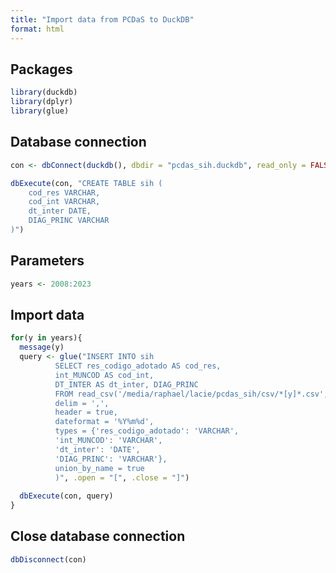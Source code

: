 ```yaml
---
title: "Import data from PCDaS to DuckDB"
format: html
---
```


## Packages

```r
library(duckdb)
library(dplyr)
library(glue)
```

## Database connection

```r
con <- dbConnect(duckdb(), dbdir = "pcdas_sih.duckdb", read_only = FALSE)

dbExecute(con, "CREATE TABLE sih (
    cod_res VARCHAR,
    cod_int VARCHAR,
    dt_inter DATE,
    DIAG_PRINC VARCHAR
)")
```

## Parameters

```r
years <- 2008:2023
```

## Import data

```r
for(y in years){
  message(y)
  query <- glue("INSERT INTO sih 
          SELECT res_codigo_adotado AS cod_res, 
          int_MUNCOD AS cod_int, 
          DT_INTER AS dt_inter, DIAG_PRINC 
          FROM read_csv('/media/raphael/lacie/pcdas_sih/csv/*[y]*.csv',
          delim = ',',
          header = true,
          dateformat = '%Y%m%d',
          types = {'res_codigo_adotado': 'VARCHAR',
          'int_MUNCOD': 'VARCHAR',
          'dt_inter': 'DATE',
          'DIAG_PRINC': 'VARCHAR'},
          union_by_name = true
          )", .open = "[", .close = "]")
  
  dbExecute(con, query)
}
```

## Close database connection

```r
dbDisconnect(con)
```